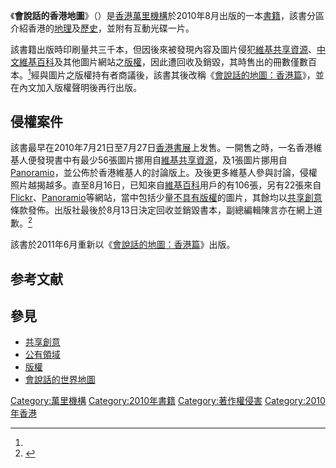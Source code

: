 {{Infobox Book 
|name                 = 會說話的香港地圖
|image                = SpeakingmapHK.jpg
|image_caption        = 《會說話的香港地圖》封面
|author               = 
|title_orig           = 
|translator           = 
|illustrator          = 萬里地圖組
|cover_artist         = 
|country              = [[香港|香港]]
|language             = [[中文|中文]]
|series               = 
|subject              = 香港地理
|genre                = 地圖類書籍
|publisher            = [[萬里機構|萬里機構]]
|release_date         = 2010年8月
|chinese_release_date = 
|media_type           = 
|pages                = 200+
|format               = 
|isbn                 = 978-962-14-4348-9
|oclc                 = 
|dewey                = 
|congress             = 
|preceded_by          = [[會說話的世界地圖|會說話的世界地圖]]
|followed_by          = [[會說話的地圖：香港篇|會說話的地圖：香港篇]]
}}
《'''會說話的香港地圖'''》（{{lang-en|'''A Speaking Map of Hong Kong'''}}）是[[香港|香港]][[萬里機構|萬里機構]]於2010年8月出版的一本[[書籍|書籍]]，該書分區介紹香港的[[香港地理|地理]]及[[香港歷史|歷史]]，並附有互動光碟一片。

該書籍出版時印刷量共三千本，但因後來被發現內容及圖片侵犯[[維基共享資源|維基共享資源]]、[[中文維基百科|中文維基百科]]及其他圖片網站之[[版權|版權]]，因此遭回收及銷毀，其時售出的冊數僅數百本。<ref name="appled" />經與圖片之版權持有者商議後，該書其後改稱《[[會說話的地圖：香港篇|會說話的地圖：香港篇]]》，並在內文加入版權聲明後再行出版。

== 侵權案件 ==
{{main|Wikipedia:《會說話的香港地圖》侵權事件}}
該書最早在2010年7月21日至7月27日[[香港書展|香港書展]]上发售。一開售之時，一名香港維基人便發現書中有最少56張圖片挪用自[[維基共享資源|維基共享資源]]，及1張圖片挪用自[[Panoramio|Panoramio]]，並公佈於香港維基人的討論版上。及後更多維基人參與討論，侵權照片越揭越多。直至8月16日，已知來自[[維基百科|維基百科]]用戶的有106張，另有22張來自[[Flickr|Flickr]]、[[Panoramio|Panoramio]]等網站，當中包括少量[[公有領域|不具有版權]]的圖片，其餘均以[[共享創意|共享創意]]條款發佈。出版社最後於8月13日決定回收並銷毀書本，副總編輯陳言亦在網上道歉。<ref name="appled">{{cite news|title=《會說話的香港地圖》　挪用維基逾百圖片　圖片侵權　萬里機構道歉毀書|url=http://hk.apple.nextmedia.com/template/apple/art_main.php?&iss_id=20100817&sec_id=4104&art_id=14352520|accessdate=2010-08-17|newspaper=蘋果日報|date=2010-08-17}}</ref>

該書於2011年6月重新以《[[會說話的地圖：香港篇|會說話的地圖：香港篇]]》出版。

== 参考文献 ==
{{Reflist}}

== 參見 ==
{{Wikinewscat|2010年香港出版社挪用維基編者作品事件}}
* [[共享創意|共享創意]]
* [[公有領域|公有領域]]
* [[版權|版權]]
* [[會說話的世界地圖|會說話的世界地圖]]

[[Category:萬里機構|Category:萬里機構]]
[[Category:2010年書籍|Category:2010年書籍]]
[[Category:著作權侵害|Category:著作權侵害]]
[[Category:2010年香港|Category:2010年香港]]